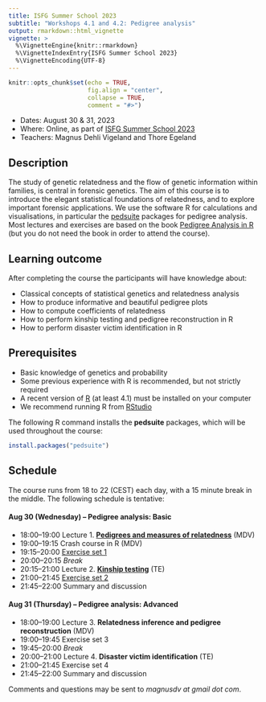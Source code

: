 ```yaml
---
title: ISFG Summer School 2023
subtitle: "Workshops 4.1 and 4.2: Pedigree analysis"
output: rmarkdown::html_vignette
vignette: >
  %\VignetteEngine{knitr::rmarkdown}
  %\VignetteIndexEntry{ISFG Summer School 2023}
  %\VignetteEncoding{UTF-8}
---
```


```r
knitr::opts_chunk$set(echo = TRUE, 
                      fig.align = "center",
                      collapse = TRUE,
                      comment = "#>")
```

* Dates: August 30 & 31, 2023
* Where: Online, as part of [ISFG Summer School 2023](https://isfgsummerschool.idloom.events/isfg-summer-school-virtual-edition-2023)
* Teachers: Magnus Dehli Vigeland and Thore Egeland

## Description
The study of genetic relatedness and the flow of genetic information within families, is central in forensic genetics. The aim of this course is to introduce the elegant statistical foundations of relatedness, and to explore important forensic applications. We use the software R for calculations and visualisations, in particular the [pedsuite](https://magnusdv.github.io/pedsuite/) packages for pedigree analysis. Most lectures and exercises are based on the book [Pedigree Analysis in R](https://www.elsevier.com/books/pedigree-analysis-in-r/vigeland/978-0-12-824430-2) (but you do not need the book in order to attend the course).

## Learning outcome
After completing the course the participants will have knowledge about:

* Classical concepts of statistical genetics and relatedness analysis
* How to produce informative and beautiful pedigree plots
* How to compute coefficients of relatedness
* How to perform kinship testing and pedigree reconstruction in R
* How to perform disaster victim identification in R

## Prerequisites
* Basic knowledge of genetics and probability
* Some previous experience with R is recommended, but not strictly required
* A recent version of [R](https://www.r-project.org) (at least 4.1) must be installed on your computer
* We recommend running R from [RStudio](https://www.rstudio.com/products/rstudio/download/)

The following R command installs the **pedsuite** packages, which will be used throughout the course:

```r
install.packages("pedsuite")
```

## Schedule
The course runs from 18 to 22 (CEST) each day, with a 15 minute break in the middle. The following schedule is tentative:

#### Aug 30 (Wednesday) -- Pedigree analysis: Basic
* 18:00--19:00 Lecture 1. [**Pedigrees and measures of relatedness**](https://github.com/magnusdv/pedsuite/blob/master/vignettes/web_only/courses/isfg2023/Lecture1_pedigrees.pdf) (MDV)
* 19:00--19:15 Crash course in R (MDV)
* 19:15--20:00 [Exercise set 1](https://github.com/magnusdv/pedsuite/blob/master/vignettes/web_only/courses/isfg2023/exercises1.pdf)
* 20:00--20:15 _Break_
* 20:15--21:00 Lecture 2. [**Kinship testing**](https://github.com/magnusdv/pedsuite/blob/master/vignettes/web_only/courses/isfg2023/Lecture2_kinship.pdf) (TE)
* 21:00--21:45 [Exercise set 2](https://github.com/magnusdv/pedsuite/blob/master/vignettes/web_only/courses/isfg2023/exercises2.pdf)
* 21:45--22:00 Summary and discussion

#### Aug 31 (Thursday) -- Pedigree analysis: Advanced
* 18:00--19:00 Lecture 3. **Relatedness inference and pedigree reconstruction** (MDV)
* 19:00--19:45 Exercise set 3
* 19:45--20:00 _Break_
* 20:00--21:00 Lecture 4. **Disaster victim identification** (TE)
* 21:00--21:45 Exercise set 4
* 21:45--22:00 Summary and discussion



Comments and questions may be sent to *magnusdv at gmail dot com*.
